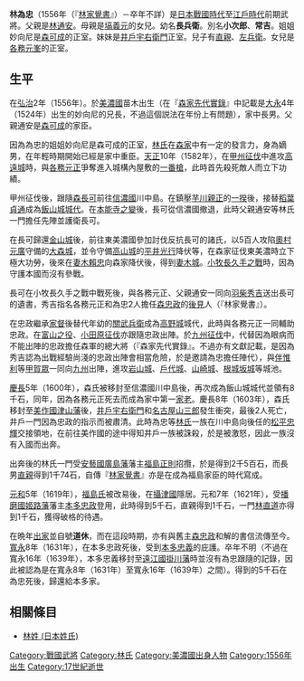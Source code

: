 {{unreferenced|time=2015-09-28T03:10:54+00:00}}
{{japanese|japanese=林 為忠|kana=はやし ためただ|romaji=Hayashi Tametada}}
'''林為忠'''（1556年（『[[林家覺書|林家覺書]]』）－卒年不詳）是[[日本戰國時代|日本戰國時代]]至[[江戶時代|江戶時代]]前期武將。父親是[[林通安|林通安]]。母親是[[塙義元|塙義元]]的女兒。幼名'''長兵衛'''。別名'''小次郎'''、'''常吉'''。姐姐妙向尼是[[森可成|森可成]]的正室。妹妹是[[井戶宇右衛門|井戶宇右衛門]]正室。兒子有[[林直親|直親]]、[[森左兵衛|左兵衛]]。女兒是[[各務元峯|各務元峯]]的正室。

== 生平 ==
在[[弘治_(後奈良天皇)|弘治]]2年（1556年）。於[[美濃國|美濃國]]苗木出生（在『[[森家先代實錄|森家先代實錄]]』中記載是[[大永|大永]]4年（1524年）出生的妙向尼的兄長，不過這個説法在年份上有問題），家中長男。父親通安是[[森可成|森可成]]的家臣。

因為為忠的姐姐妙向尼是森可成的正室，[[林姓_(日本)|林氏]]在[[森家|森家]]中有一定的發言力，身為嫡男，在年輕時期開始已經是家中重臣。[[天正_(日本)|天正]]10年（1582年），在[[甲州征伐|甲州征伐]]中進攻[[高遠城|高遠城]]時，與[[各務元正|各務元正]]爭奪進入城構內屋敷的[[一番槍|一番槍]]，此時首先殺死敵人而立下功績。

甲州征伐後，跟隨[[森長可|森長可]]前往[[信濃國|信濃國]]川中島。在鎮壓[[芋川親正|芋川親正]]的[[一揆|一揆]]後，接替[[稻葉貞通|稻葉貞通]]成為[[飯山城|飯山城]][[城代|城代]]。在[[本能寺之變|本能寺之變]]後，長可從信濃國撤退，此時父親通安等林氏一門擔任先陣並護衛長可。

在長可歸還[[金山城|金山城]]後，前往東美濃國參加討伐反抗長可的諸氏，以5百人攻陷[[奧村元廣|奧村元廣]]守備的[[大森城|大森城]]，並令守備[[高山城|高山城]]的[[平井光行|平井光行]]降伏等，在森家征伐東美濃時立下極大功勞，後來在[[妻木賴忠|妻木賴忠]]向森家降伏後，得到[[妻木城|妻木城]]。[[小牧長久手之戰|小牧長久手之戰]]時，因為守護本國而沒有參戰。

長可在小牧長久手之戰中戰死後，與各務元正、父親通安一同向[[羽柴秀吉|羽柴秀吉]]送出長可的遺書，秀吉指名各務元正和為忠2人擔任[[森忠政|森忠政]]的[[後見|後見]]人（『林家覺書』）。

在忠政繼承[[家督|家督]]後替代年幼的[[關武兵衛|關武兵衛]]成為[[高野城|高野城]]城代，此時與各務元正一同輔助忠政。在[[富山之役|富山之役]]、[[小田原征伐|小田原征伐]]亦跟隨忠政出陣。於[[九州征伐|九州征伐]]中，代替因為眼病而不能出陣的忠政擔任森軍的總大將（『森家先代實錄』。不過亦有文獻記載，是因為秀吉認為出戰經驗尚淺的忠政出陣會相當危險，於是邀請為忠擔任陣代），與[[伴惟利|伴惟利]]等[[甲賀眾|甲賀眾]]一同向[[九州_(日本)|九州]]出陣，進攻[[岩山城|岩山城]]、[[戶代城|戶代城]]、[[山崎城|山崎城]]、[[根城坂城|根城坂城]]等城池。

[[慶長|慶長]]5年（1600年），森氏被移封至信濃國川中島後，再次成為飯山城城代並領有8千石，同年，因為各務元正死去而成為家中第一[[家老|家老]]。慶長8年（1603年），森氏移封至[[美作國|美作國]][[津山藩|津山藩]]後，[[井戶宇右衛門|井戶宇右衛門]]和[[名古屋山三郎|名古屋山三郎]]發生衝突，最後2人死亡，井戶一門因為忠政的指示而被肅清。此時為忠等[[林姓_(日本)|林氏]]一族在川中島向後任的[[松平忠輝|松平忠輝]]交接領地，在前往美作國的途中得知井戶一族被誅殺，於是被激怒，因此一族沒有入國而出奔。

出奔後的林氏一門受[[安藝國|安藝國]][[廣島藩|廣島藩]]藩主[[福島正則|福島正則]]招攬，於是得到2千5百石，而長男[[林直親|直親]]得到1千74石，自傳『[[林家覺書|林家覺書]]』亦是在成為福島家臣的時代寫成。

[[元和_(後水尾天皇)|元和]]5年（1619年），[[福島氏|福島氏]]被改易後，在[[攝津國|攝津國]]隱居。元和7年（1621年），受[[播磨國|播磨國]][[姬路藩|姬路藩]]藩主[[本多忠政|本多忠政]]登用，此時得到5千石，直親得到1千石，一門[[林直道|林直道]]亦得到1千石，獲得破格的待遇。

在晩年[[出家|出家]]並自號'''道休'''，而在這段時期，亦有與舊主[[森忠政|森忠政]]和解的書信流傳至今。[[寬永|寬永]]8年（1631年），在本多忠政死後，受到[[本多忠義|本多忠義]]的庇護。卒年不明（不過在寬永16年（1639年），本多忠義移封至[[遠江國|遠江國]][[掛川藩|掛川藩]]時並沒有為忠跟隨的記錄，因此被認為是在寬永8年（1631年）至寬永16年（1639年）之間）。得到的5千石在為忠死後，歸還給本多家。

== 相關條目 ==
*[[林姓_(日本姓氏)|林姓 (日本姓氏)]]

[[Category:戰國武將|Category:戰國武將]]
[[Category:林氏|Category:林氏]]
[[Category:美濃國出身人物|Category:美濃國出身人物]]
[[Category:1556年出生|Category:1556年出生]]
[[Category:17世紀逝世|Category:17世紀逝世]]